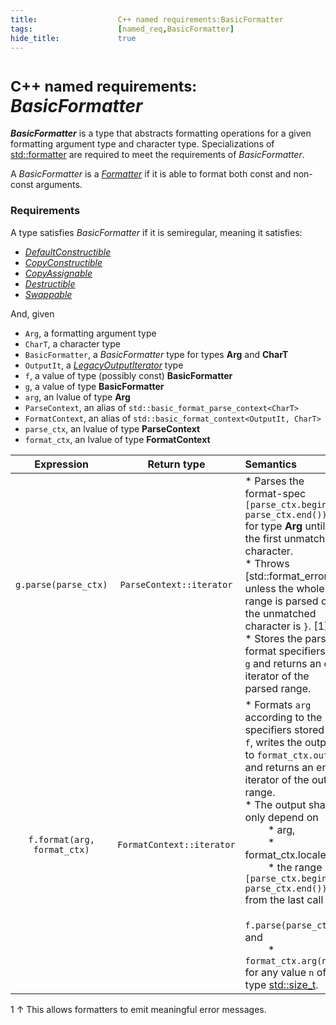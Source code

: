 ```yaml
---
title:                  C++ named requirements:BasicFormatter 
tags:                   [named_req,BasicFormatter]
hide_title:             true
---
```



# <Since v='cpp20'><small>C++ named requirements:</small> *BasicFormatter*</Since>

***BasicFormatter*** is a type that abstracts formatting operations for a given formatting argument type and character type. 
Specializations of [std::formatter](/docs/std/utility/format/formatter) are required to meet the requirements of *BasicFormatter*.

A *BasicFormatter* is a [*Formatter*](/docs/named_req/Formatter) if it is able to format both const and non-const arguments.

### Requirements

A type satisfies *BasicFormatter* if it is semiregular, meaning it satisfies:

* [*DefaultConstructible*](/docs/named_req/DefaultConstructible)
* [*CopyConstructible*](/docs/named_req/CopyConstructible)
* [*CopyAssignable*](/docs/named_req/CopyAssignable)
* [*Destructible*](/docs/named_req/Destructible)
* [*Swappable*](/docs/named_req/Swappable)

And, given
* `Arg`, a formatting argument type
* `CharT`, a character type
* `BasicFormatter`, a *BasicFormatter* type for types **Arg** and **CharT**
* `OutputIt`, a [*LegacyOutputIterator*](/docs/named_req/LegacyOutputIterator) type
* `f`, a value of type (possibly const) **BasicFormatter**
* `g`, a value of type **BasicFormatter**
* `arg`, an lvalue of type **Arg**
* `ParseContext`, an alias of `std::basic_format_parse_context<CharT>`
* `FormatContext`, an alias of `std::basic_format_context<OutputIt, CharT>`
* `parse_ctx`, an lvalue of type **ParseContext**
* `format_ctx`, an lvalue of type **FormatContext**

| **Expression**              | **Return type**           | **Semantics**                                                                                                                                                                                                                                                                                                                                                                                                                                                                                    |
|:---------------------------:|:-------------------------:|:-------------------------------------------------------------------------------------------------------------------------------------------------------------------------------------------------------------------------------------------------------------------------------------------------------------------------------------------------------------------------------------------------------------------------------------------------------------------------------------------------|
| `g.parse(parse_ctx)`        | `ParseContext::iterator`  | \* Parses the format-spec `[parse_ctx.begin(), parse_ctx.end())` for type **Arg** until the first unmatched character. <br/> \* Throws [std::format_error] unless the whole range is parsed or the unmatched character is `}`. [1] <br/> \* Stores the parsed format specifiers in `g` and returns an end iterator of the parsed range.                                                                                                                                                          |
| `f.format(arg, format_ctx)` | `FormatContext::iterator` | \* Formats `arg` according to the specifiers stored in `f`, writes the output to `format_ctx.out()` and returns an end iterator of the output range. <br/> \* The output shall only depend on <br/>&emsp;&emsp; \* arg, <br/>&emsp;&emsp; \* format_ctx.locale(), <br/>&emsp;&emsp; \* the range `[parse_ctx.begin(), parse_ctx.end())` from the last call to <br/>&emsp;&emsp;`f.parse(parse_ctx)`, and <br/>&emsp;&emsp; \* `format_ctx.arg(n)` for any value `n` of type [std::size_t](/docs/std/type/size_t). |

1 ↑ This allows formatters to emit meaningful error messages.
